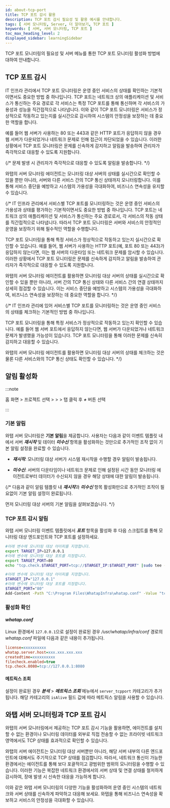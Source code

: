 ```yaml
---
id: about-tcp-port
title: TCP 포트 감시 활용
description: TCP 포트 감시 필요성 및 활용 예시를 안내합니다.
tags: [ 서버 모니터링, Server, 더 알아보기, TCP 포트 ]
keywords: [ 서버, 서버 모니터링, TCP 포트 ]
toc_max_heading_level: 2
displayed_sidebar: learningSidebar
---
```


TCP 포트 모니터링의 필요성 및 서버 <Cmdname sid="side_eventSetting" className="uitext" /> 메뉴를 통한 TCP 포트 모니터링 활성화 방법에 대하여 안내합니다. 

## TCP 포트 감시

IT 인프라 관리에서 TCP 포트 모니터링은 운영 중인 서비스의 상태를 확인하는 기본적이면서도 중요한 방법 중 하나입니다. TCP 포트는 네트워크 상의 애플리케이션 및 서비스가 통신하는 주요 경로로 각 서비스는 특정 TCP 포트를 통해 통신하며 각 서비스의 가용성과 성능을 직간접적으로 나타냅니다. 이와 같이 TCP 포트 모니터링은 서비스가 정상적으로 작동하고 있는지를 실시간으로 감시하여 시스템의 안정성을 보장하는 데 중요한 역할을 합니다.

예를 들어 웹 서버가 사용하는 80 또는 443과 같은 HTTP 포트가 응답하지 않을 경우 웹 서버가 다운되었거나 네트워크 문제로 인해 접근이 차단되었을 수 있습니다. 이러한 상황에서 TCP 포트 모니터링은 문제를 신속하게 감지하고 알림을 발송하여 관리자가 즉각적으로 대응할 수 있도록 지원합니다.

{/* 문제 발생 시 관리자가 즉각적으로 대응할 수 있도록 알림을 발송합니다. */}

와탭의 서버 모니터링 에이전트는 모니터링 대상 서버의 상태를 실시간으로 확인할 수 있을 뿐만 아니라, 서버와 다른 서비스 간의 TCP 통신 상태까지 모니터링합니다. 이를 통해 서비스 중단을 예방하고 시스템의 가용성을 극대화하여, 비즈니스 연속성을 유지할 수 있습니다.

{/* IT 인프라 관리에서 서비스별 TCP 포트를 모니터링하는 것은 운영 중인 서비스의 가용성과 상태를 평가하는 기본적이면서도 중요한 방법 중 하나입니다. TCP 포트는 네트워크 상의 애플리케이션 및 서비스가 통신하는 주요 경로로서, 각 서비스의 작동 상태를 직간접적으로 나타냅니다. 따라서 TCP 포트 모니터링은 서버와 서비스의 안정적인 운영을 보장하기 위해 필수적인 역할을 수행합니다.

TCP 포트 모니터링을 통해 특정 서비스가 정상적으로 작동하고 있는지 실시간으로 확인할 수 있습니다. 예를 들어, 웹 서버가 사용하는 HTTP 포트(예, 포트 80 또는 443)가 응답하지 않는다면, 이는 웹 서버의 다운타임 또는 네트워크 문제를 암시할 수 있습니다. 이러한 상황에서 TCP 포트 모니터링은 문제를 신속하게 감지하고 알림을 발송하여 관리자가 즉각적으로 대응할 수 있도록 지원합니다.

와탭의 서버 모니터링 에이전트를 활용하면 모니터링 대상 서버의 상태를 실시간으로 확인할 수 있을 뿐만 아니라, 서버 간의 TCP 통신 상태와 다른 서비스 간의 연결 상태까지 상세히 점검할 수 있습니다. 이는 서비스 중단을 예방하고 시스템의 가용성을 극대화하여, 비즈니스 연속성을 보장하는 데 중요한 역할을 합니다. */}


{/* IT 인프라 관리에 있어 서비스별 TCP 포트를 모니터링하는 것은 운영 중인 서비스의 상태를 체크하는 기본적인 방법 중 하나입니다.

TCP 포트 모니터링을 통해 특정 서비스가 정상적으로 작동하고 있는지 확인할 수 있습니다. 예를 들어 웹 서버 포트에서 응답하지 않는다면, 웹 서버가 다운되었거나 네트워크 문제가 발생했을 가능성이 있습니다. TCP 포트 모니터링을 통해 이러한 문제를 신속히 감지하고 대응할 수 있습니다.

와탭의 서버 모니터링 에이전트를 활용하면 모니터링 대상 서버의 상태를 체크하는 것은 물론 다른 서비스와의 TCP 통신 상태도 확인할 수 있습니다.  */}


## 알림 활성화 

:::note 

홈 화면 &gt; 프로젝트 선택 &gt; <Cmdname sid="side_event" className="uitext" /> &gt; <Cmdname sid="side_eventSetting" className="uitext" /> &gt; <Cmdname sid="server" className="uitext" /> 탭 클릭 후 ***+*** <Cmdname sid="add_alert_setting" className="uitext" /> 버튼 선택

:::

### 기본 알림 

와탭 서버 모니터링은 **기본 알림**을 제공합니다. 사용자는 다음과 같이 이벤트 템플릿 내에서 서버 ***재시작*** 및 데이터 ***미수신*** 항목을 활성화하는 것만으로 추가적인 조작 없이 기본 알림 설정을 완료할 수 있습니다.

* ***재시작***: 모니터링 대상 서버가 시스템 재시작을 수행할 경우 알림이 발송됩니다.

* ***미수신***: 서버의 다운타임이나 네트워크 문제로 인해 설정된 시간 동안 모니터링 에이전트로부터 데이터가 수신되지 않을 경우 해당 상태에 대한 알림이 발송됩니다.

{/* 다음과 같이 알림 템플릿 내 ***재시작***과 ***미수신*** 항목 활성화만으로 추가적인 조작이 필요없이 기본 알림 설정이 완료됩니다.

먼저 모니터링 대상 서버의 기본 알림을 살펴보겠습니다.  */}


### TCP 포트 감시 알림 

와탭 서버 모니터링 이벤트 템플릿에서 ***포트*** 항목을 활성화 후 다음 스크립트를 통해 모니터링 대상 엔드포인트와 TCP 포트를 설정하세요. 

<Tabs groupId='server-user-script'>
<TabItem value="lxs" label="Linux Shell">

```bash title=SH
#아래 변수에 모니터링 대상 아이피를 지정합니다.
export TARGET_IP=127.0.0.1
#아래 변수에 모니터링 대상 포트를 지정합니다.
export TARGET_PORT=80
echo "tcp.check.$TARGET_PORT=tcp://$TARGET_IP:$TARGET_PORT" |sudo tee -a /usr/whatap/infra/conf/whatap.conf
```

</TabItem>
<TabItem value="wps" label="Windows Powershell">

```bash title=SH
#아래 변수에 모니터링 대상 아이피를 지정합니다.
$TARGET_IP="127.0.0.1"
#아래 변수에 모니터링 대상 포트를 지정합니다.
$TARGET_PORT="80"
Add-Content -Path "C:\Program Files\WhatapInfra\whatap.conf" -Value "tcp.check.$TARGET_PORT=tcp://$TARGET_IP:$TARGET_PORT"
```

</TabItem>
</Tabs>

### 활성화 확인 

#### *whatap.conf*

Linux 환경에서 `127.0.0.1`으로 설정이 완료된 경우 */usr/whatap/infra/conf* 경로의 *whatap.conf* 파일에 다음과 같은 내용이 추가됩니다. 

```ini title='whatap.conf'
license=xxxxxxxxxx
whatap.server.host=xxx.xxx.xxx.xxx
createdtime=xxxxxxxxxx
filecheck.enabled=true
tcp.check.8080=tcp://127.0.0.1:8080
```

#### 메트릭스 조회 

설정이 완료된 경우 ***분석*** &gt; ***메트릭스 조회*** 메뉴에서 `server_tcpport` 카테고리가 추가됩니다. 해당 카테고리의 `isAlive` 필드 값에 따라 메트릭스 알림을 사용할 수 있습니다. 


## 와탭 서버 모니터링과 TCP 포트 감시

와탭의 서버 모니터링에서 제공하는 TCP 포트 감시 기능을 활용하면, 에이전트를 설치할 수 없는 환경이나 모니터링 데이터를 외부로 직접 전송할 수 없는 프라이빗 네트워크 영역에서도 TCP 상태를 효과적으로 확인할 수 있습니다.

와탭의 서버 에이전트는 모니터링 대상 서버뿐만 아니라, 해당 서버 내부의 다른 엔드포인트에 대해서도 주기적으로 TCP 상태를 점검합니다. 따라서, 네트워크 통신이 가능한 환경에서는 에이전트를 통해 보다 포괄적이고 광범위한 범위의 모니터링을 수행할 수 있습니다. 이러한 기능은 복잡한 네트워크 환경에서의 서버 상태 및 연결 상태를 철저하게 감시하여, 장애 발생 시 신속한 대응을 가능하게 합니다.

이와 같은 와탭 서버 모니터링의 다양한 기능을 활성화하여 운영 중인 시스템의 네트워크와 서버 상태를 신속하게 파악하고 대응해 보세요. 와탭을 통해 비즈니스 연속성을 확보하고 서비스의 안정성을 극대화할 수 있습니다.